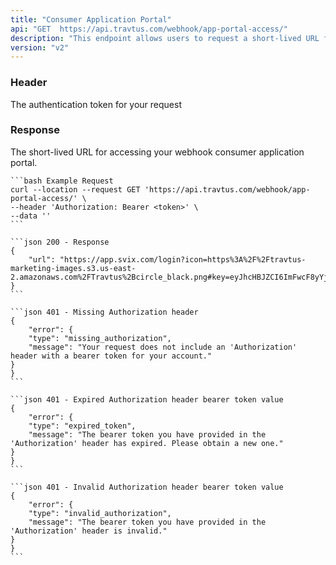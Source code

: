 ```yaml
---
title: "Consumer Application Portal"
api: "GET  https://api.travtus.com/webhook/app-portal-access/"
description: "This endpoint allows users to request a short-lived URL for accessing consumer application portal."
version: "v2"
---
```



### Header

<ParamField header="Authorization" type="string" default="none" required>
    The authentication token for your request
</ParamField>

### Response
<ResponseField name="url" type="string">
    The short-lived URL for accessing your webhook consumer application portal.
</ResponseField>

<RequestExample>

    ```bash Example Request
    curl --location --request GET 'https://api.travtus.com/webhook/app-portal-access/' \
    --header 'Authorization: Bearer <token>' \
    --data ''
    ```

</RequestExample>

<ResponseExample>

    ```json 200 - Response
    {
        "url": "https://app.svix.com/login?icon=https%3A%2F%2Ftravtus-marketing-images.s3.us-east-2.amazonaws.com%2FTravtus%2Bcircle_black.png#key=eyJhcHBJZCI6ImFwcF8yYjJUcVNCZjBNYWRJWDlpakZHVFpnenlmQk4iLCJvbmVUaW1lVG9rZW4iOiJYckxBTUhJM3RVaWRKTWNhZkdXT0E5NUhuYjNybF8tNCIsInJlZ2lvbiI6ImV1In0="
    }
    ```

    ```json 401 - Missing Authorization header
    {
        "error": {
        "type": "missing_authorization",
        "message": "Your request does not include an 'Authorization' header with a bearer token for your account."
    }
    }
    ```

    ```json 401 - Expired Authorization header bearer token value
    {
        "error": {
        "type": "expired_token",
        "message": "The bearer token you have provided in the 'Authorization' header has expired. Please obtain a new one."
    }
    }
    ```

    ```json 401 - Invalid Authorization header bearer token value
    {
        "error": {
        "type": "invalid_authorization",
        "message": "The bearer token you have provided in the 'Authorization' header is invalid."
    }
    }
    ```

</ResponseExample>

